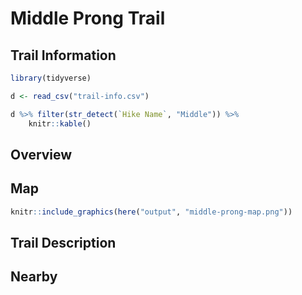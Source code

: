 # Middle Prong Trail

## Trail Information

```r
library(tidyverse)

d <- read_csv("trail-info.csv")

d %>% filter(str_detect(`Hike Name`, "Middle")) %>% 
    knitr::kable()
```

## Overview

## Map

```r
knitr::include_graphics(here("output", "middle-prong-map.png"))
```

## Trail Description

## Nearby